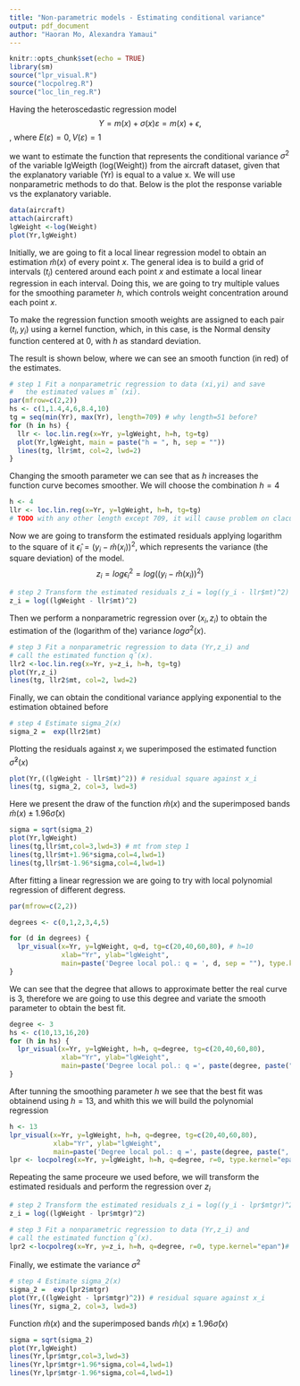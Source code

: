 ```yaml
---
title: "Non-parametric models - Estimating conditional variance"
output: pdf_document
author: "Haoran Mo, Alexandra Yamaui"
---
```

  
```r
knitr::opts_chunk$set(echo = TRUE)
library(sm)
source("lpr_visual.R")
source("locpolreg.R")
source("loc_lin_reg.R")
```

Having the heteroscedastic regression model $$Y = m(x) + \sigma(x)\varepsilon = m(x) + \epsilon,$$, where $E(\varepsilon) = 0, V(\varepsilon) = 1$
  
  we want to estimate the function that represents the conditional variance $\sigma^2$ of the variable lgWeigth (log(Weight)) from the aircraft dataset, given that the explanatory variable (Yr) is equal to a value x. We will use nonparametric methods to do that. Below is the plot the response variable vs the explanatory variable.

```r
data(aircraft)
attach(aircraft)
lgWeight <-log(Weight)
plot(Yr,lgWeight)
```

Initially, we are going to fit a local linear regression model to obtain an estimation $\hat{m}(x)$ of every point $x$. The general idea is to build a grid of intervals ($t_i$) centered around each point $x$ and estimate a local linear regression in each interval. Doing this, we are going to try multiple values for the smoothing parameter $h$, which controls weight concentration around each point $x$.

To make the regression function smooth weights are assigned to each pair $(t_i,y_i)$ using a kernel function, which, in this case, is the Normal density function centered at 0, with $h$ as standard deviation.

The result is shown below, where we can see an smooth function (in red) of the estimates.

```r
# step 1 Fit a nonparametric regression to data (xi,yi) and save 
#   the estimated values mˆ (xi).
par(mfrow=c(2,2))
hs <- c(1,1.4,4,6,8.4,10)
tg = seq(min(Yr), max(Yr), length=709) # why length=51 before? 
for (h in hs) {
  llr <- loc.lin.reg(x=Yr, y=lgWeight, h=h, tg=tg)
  plot(Yr,lgWeight, main = paste("h = ", h, sep = ""))
  lines(tg, llr$mt, col=2, lwd=2)
}
```
Changing the smooth parameter we can see that as $h$ increases the function curve becomes smoother. We will choose the combination $h = 4$
  
```r
h <- 4
llr <- loc.lin.reg(x=Yr, y=lgWeight, h=h, tg=tg)
# TODO with any other length except 709, it will cause problem on claculating log((lgWeight - llr$mt)^2) : longer object length is not a multiple of shorter object length
```

Now we are going to transform the estimated residuals applying logarithm to the square of it $\hat\epsilon_i = (y_i - \hat{m}(x_i))^2$, which represents the variance (the square deviation) of the model. $$z_i = log\epsilon_i^2 = log((y_i - \hat{m}(x_i))^2)$$
```r
# step 2 Transform the estimated residuals z_i = log((y_i - llr$mt)^2)
z_i = log((lgWeight - llr$mt)^2)
```

Then we perform a nonparametric regression over $(x_i,z_i)$ to obtain the estimation of the (logarithm of the) variance $log\sigma^2(x)$.

```r
# step 3 Fit a nonparametric regression to data (Yr,z_i) and 
# call the estimated function qˆ(x).
llr2 <-loc.lin.reg(x=Yr, y=z_i, h=h, tg=tg)
plot(Yr,z_i)
lines(tg, llr2$mt, col=2, lwd=2)
```

Finally, we can obtain the conditional variance applying exponential to the estimation obtained before

```r
# step 4 Estimate sigma_2(x)
sigma_2 =  exp(llr2$mt)
```

Plotting the residuals against $x_i$ we superimposed the estimated function $\hat{\sigma}^2(x)$
```r
plot(Yr,((lgWeight - llr$mt)^2)) # residual square against x_i
lines(tg, sigma_2, col=3, lwd=3)

```

Here we present the draw of the function $\hat{m}(x)$ and the superimposed bands $\hat{m}(x)\pm 1.96\hat{\sigma}(x)$
```r
sigma = sqrt(sigma_2)
plot(Yr,lgWeight)
lines(tg,llr$mt,col=3,lwd=3) # mt from step 1
lines(tg,llr$mt+1.96*sigma,col=4,lwd=1)
lines(tg,llr$mt-1.96*sigma,col=4,lwd=1)

```

After fitting a linear regression we are going to try with local polynomial regression of different degress.
```r
par(mfrow=c(2,2))

degrees <- c(0,1,2,3,4,5)

for (d in degrees) {
  lpr_visual(x=Yr, y=lgWeight, q=d, tg=c(20,40,60,80), # h=10
             xlab="Yr", ylab="lgWeight",
             main=paste('Degree local pol.: q = ', d, sep = ""), type.kernel="epan")
}
```
We can see that the degree that allows to approximate better the real curve is 3, therefore we are going to use this degree and variate the smooth parameter to obtain the best fit.

```r
degree <- 3
hs <- c(10,13,16,20)
for (h in hs) {
  lpr_visual(x=Yr, y=lgWeight, h=h, q=degree, tg=c(20,40,60,80),
             xlab="Yr", ylab="lgWeight",
             main=paste('Degree local pol.: q =', paste(degree, paste(", h = ", h))), type.kernel="epan")
}
```

After tunning the smoothing parameter $h$ we see that the best fit was obtainend using $h=13$, and whith this we will build the polynomial regression
```r
h <- 13
lpr_visual(x=Yr, y=lgWeight, h=h, q=degree, tg=c(20,40,60,80),
           xlab="Yr", ylab="lgWeight",
           main=paste('Degree local pol.: q =', paste(degree, paste(", h = ", h))), type.kernel="epan")
lpr <- locpolreg(x=Yr, y=lgWeight, h=h, q=degree, r=0, type.kernel="epan") # TODO what is the main=paste("r=1, q=",paste(degree, paste(", h=",h))) for? #TODO I think the order should be 0 in our case, do we care first derivate?
```

Repeating the same proceure we used before, we will transform the estimated residuals and perform the regression over $z_i$
```r
# step 2 Transform the estimated residuals z_i = log((y_i - lpr$mtgr)^2)
z_i = log((lgWeight - lpr$mtgr)^2)

# step 3 Fit a nonparametric regression to data (Yr,z_i) and 
# call the estimated function qˆ(x).
lpr2 <-locpolreg(x=Yr, y=z_i, h=h, q=degree, r=0, type.kernel="epan")# main=paste("r=1, q=",paste(degree, paste(", h=",h)))
```

Finally, we estimate the variance $\sigma^2$
```r
# step 4 Estimate sigma_2(x)
sigma_2 =  exp(lpr2$mtgr)
plot(Yr,((lgWeight - lpr$mtgr)^2)) # residual square against x_i
lines(Yr, sigma_2, col=3, lwd=3)
```

Function $\hat{m}(x)$ and the superimposed bands $\hat{m}(x)\pm 1.96\hat{\sigma}(x)$
```r
sigma = sqrt(sigma_2)
plot(Yr,lgWeight)
lines(Yr,lpr$mtgr,col=3,lwd=3)
lines(Yr,lpr$mtgr+1.96*sigma,col=4,lwd=1)
lines(Yr,lpr$mtgr-1.96*sigma,col=4,lwd=1)
```
